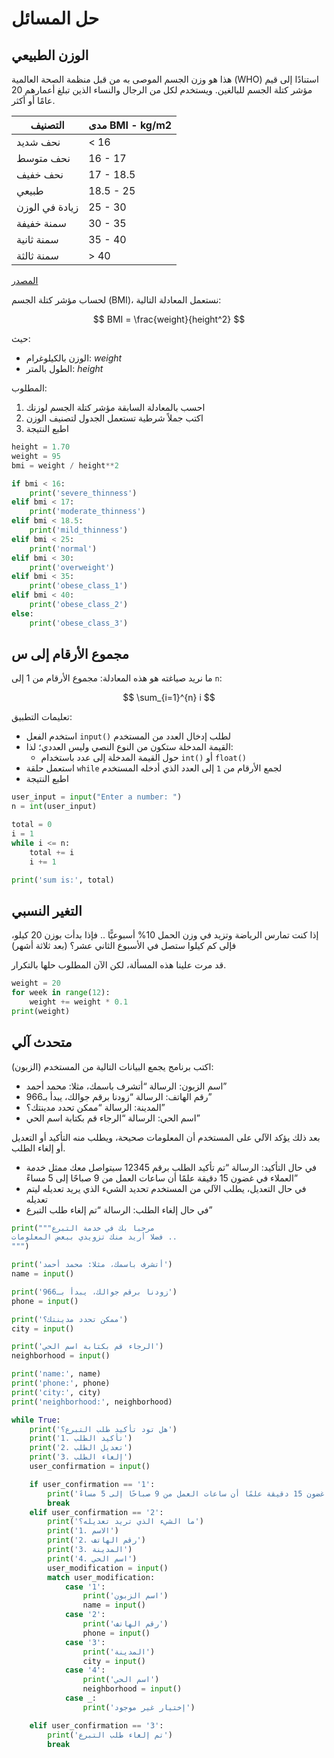 # حل المسائل {.unnumbered}

## الوزن الطبيعي

هذا هو وزن الجسم الموصى به من قبل منظمة الصحة العالمية (WHO) استنادًا إلى قيم مؤشر كتلة الجسم للبالغين. ويستخدم لكل من الرجال والنساء الذين تبلغ أعمارهم 20 عامًا أو أكثر.

| **التصنيف** | **مدى BMI - kg/m2** |
| --- | --- |
| نحف شديد | < 16 |
| نحف متوسط | 16 - 17 |
| نحف خفيف | 17 - 18.5 |
| طبيعي | 18.5 - 25 |
| زيادة في الوزن | 25 - 30 |
| سمنة خفيفة | 30 - 35 |
| سمنة ثانية | 35 - 40 |
| سمنة ثالثة | > 40 |

[المصدر](https://www.calculator.net/bmi-calculator.html)

لحساب مؤشر كتلة الجسم (BMI)، نستعمل المعادلة التالية:

$$
BMI = \frac{weight}{height^2}
$$

حيث:

- الوزن بالكيلوغرام: $weight$
- الطول بالمتر: $height$

المطلوب:

1. احسب بالمعادلة السابقة مؤشر كتلة الجسم لوزنك
2. اكتب جملاً شرطية تستعمل الجدول لتصنيف الوزن
3. اطبع النتيجة

```python
height = 1.70
weight = 95
bmi = weight / height**2

if bmi < 16:
    print('severe_thinness')
elif bmi < 17:
    print('moderate_thinness')
elif bmi < 18.5:
    print('mild_thinness')
elif bmi < 25:
    print('normal')
elif bmi < 30:
    print('overweight')
elif bmi < 35:
    print('obese_class_1')
elif bmi < 40:
    print('obese_class_2')
else:
    print('obese_class_3')
```

## مجموع الأرقام إلى س

ما نريد صياغته هو هذه المعادلة: مجموع الأرقام من 1 إلى `n`:

$$
\sum_{i=1}^{n} i
$$

تعليمات التطبيق:

- استخدم الفعل `input()` لطلب إدخال العدد من المستخدم
- القيمة المدخلة ستكون من النوع النصي وليس العددي؛ لذا:
  - حول القيمة المدخلة إلى عدد باستخدام `int()` أو `float()`
- استعمل حلقة `while` لجمع الأرقام من `1` إلى العدد الذي أدخله المستخدم
- اطبع النتيجة

```python
user_input = input("Enter a number: ")
n = int(user_input)

total = 0
i = 1
while i <= n:
    total += i
    i += 1

print('sum is:', total)
```

## التغير النسبي

إذا كنت تمارس الرياضة وتزيد في وزن الحمل 10% أسبوعيًّا .. فإذا بدأت بوزن 20 كيلو، فإلى كم كيلوا ستصل في الأسبوع الثاني عشر؟ (بعد ثلاثة أشهر)

قد مرت علينا هذه المسألة، لكن الآن المطلوب حلها بالتكرار.

```python
weight = 20
for week in range(12):
    weight += weight * 0.1
print(weight)
```

## متحدث آلي

اكتب برنامج يجمع البيانات التالية من المستخدم (الزبون):

- اسم الزبون: الرسالة "أتشرف باسمك، مثلا: محمد أحمد"
- رقم الهاتف: الرسالة "زودنا برقم جوالك، يبدأ بـ966"
- المدينة: الرسالة "ممكن تحدد مدينتك؟"
- اسم الحي: الرسالة "الرجاء قم بكتابة اسم الحي"

بعد ذلك يؤكد الآلي على المستخدم أن المعلومات صحيحة، ويطلب منه التأكيد أو التعديل أو إلغاء الطلب.

- في حال التأكيد: الرسالة "تم تأكيد الطلب برقم 12345 سيتواصل معك ممثل خدمة العملاء في غضون 15 دقيقة علمًا أن ساعات العمل من 9 صباحًا إلى 5 مساءً"
- في حال التعديل، يطلب الآلي من المستخدم تحديد الشيء الذي يريد تعديله ليتم تعديله
- في حال إلغاء الطلب: الرسالة "تم إلغاء طلب التبرع"

```python
print("""مرحبا بك في خدمة التبرع
فضلا أريد منك تزويدي ببعض المعلومات ..
""")

print('أتشرف باسمك، مثلا: محمد أحمد')
name = input()

print('زودنا برقم جوالك، يبدأ بـ966')
phone = input()

print('ممكن تحدد مدينتك؟')
city = input()

print('الرجاء قم بكتابة اسم الحي')
neighborhood = input()

print('name:', name)
print('phone:', phone)
print('city:', city)
print('neighborhood:', neighborhood)

while True:
    print('هل تود تأكيد طلب التبرع؟')
    print('1. تأكيد الطلب')
    print('2. تعديل الطلب')
    print('3. إلغاء الطلب')
    user_confirmation = input()

    if user_confirmation == '1':
        print('تم تأكيد الطلب برقم 12345 سيتواصل معك ممثل خدمة العملاء في غضون 15 دقيقة علمًا أن ساعات العمل من 9 صباحًا إلى 5 مساءً')
        break
    elif user_confirmation == '2':
        print('ما الشيء الذي تريد تعديله؟')
        print('1. الاسم')
        print('2. رقم الهاتف')
        print('3. المدينة')
        print('4. اسم الحي')
        user_modification = input()
        match user_modification:
            case '1':
                print('اسم الزبون')
                name = input()
            case '2':
                print('رقم الهاتف')
                phone = input()
            case '3':
                print('المدينة')
                city = input()
            case '4':
                print('اسم الحي')
                neighborhood = input()
            case _:
                print('إختيار غير موجود')

    elif user_confirmation == '3':
        print('تم إلغاء طلب التبرع')
        break
```
